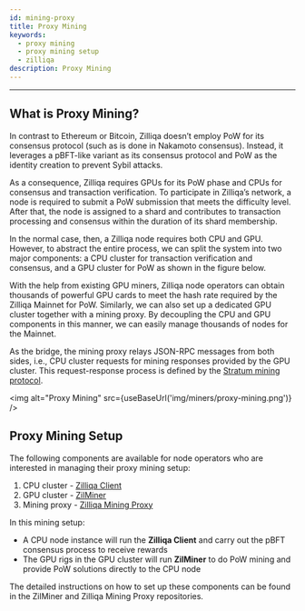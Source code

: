 ```yaml
---
id: mining-proxy
title: Proxy Mining
keywords:
  - proxy mining
  - proxy mining setup
  - zilliqa
description: Proxy Mining
---
```


---


## What is Proxy Mining?

In contrast to Ethereum or Bitcoin, Zilliqa doesn’t employ PoW for its consensus protocol (such as is done in Nakamoto consensus). Instead, it leverages a pBFT-like variant as its consensus protocol and PoW as the identity creation to prevent Sybil attacks.

As a consequence, Zilliqa requires GPUs for its PoW phase and CPUs for consensus and transaction verification. To participate in Zilliqa’s network, a node is required to submit a PoW submission that meets the difficulty level. After that, the node is assigned to a shard and contributes to transaction processing and consensus within the duration of its shard membership.

In the normal case, then, a Zilliqa node requires both CPU and GPU. However, to abstract the entire process, we can split the system into two major components: a CPU cluster for transaction verification and consensus, and a GPU cluster for PoW as shown in the figure below.

With the help from existing GPU miners, Zilliqa node operators can obtain thousands of powerful GPU cards to meet the hash rate required by the Zilliqa Mainnet for PoW. Similarly, we can also set up a dedicated GPU cluster together with a mining proxy. By decoupling the CPU and GPU components in this manner, we can easily manage thousands of nodes for the Mainnet.

As the bridge, the mining proxy relays JSON-RPC messages from both sides, i.e., CPU cluster requests for mining responses provided by the GPU cluster. This request-response process is defined by the [Stratum mining protocol](https://en.bitcoin.it/wiki/Stratum_mining_protocol).

<img alt="Proxy Mining" src={useBaseUrl('img/miners/proxy-mining.png')} />

## Proxy Mining Setup

The following components are available for node operators who are interested in managing their proxy mining setup:

1. CPU cluster - [Zilliqa Client](https://github.com/Zilliqa/Zilliqa)
1. GPU cluster - [ZilMiner](https://github.com/DurianStallSingapore/ZILMiner)
1. Mining proxy - [Zilliqa Mining Proxy](https://github.com/DurianStallSingapore/Zilliqa-Mining-Proxy)

In this mining setup:

- A CPU node instance will run the **Zilliqa Client** and carry out the pBFT consensus process to receive rewards
- The GPU rigs in the GPU cluster will run **ZilMiner** to do PoW mining and provide PoW solutions directly to the CPU node

The detailed instructions on how to set up these components can be found in the ZilMiner and Zilliqa Mining Proxy repositories.
